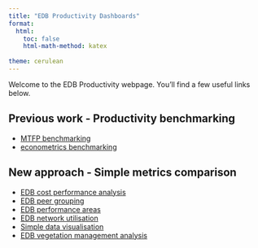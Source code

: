 ```yaml
---
title: "EDB Productivity Dashboards"
format: 
  html:
    toc: false
    html-math-method: katex
    
theme: cerulean
---
```


Welcome to the EDB Productivity webpage. You'll find a few useful links below.

## Previous work - Productivity benchmarking

* [MTFP benchmarking](https://datascientistnz.github.io/edb_productivity_dashboard/quarto/mtfp/)
* [econometrics benchmarking](https://datascientistnz.github.io/edb_productivity_dashboard/quarto/cobb_douglas_frontier/)

## New approach - Simple metrics comparison

<!-- Add below content programmatically for the indexing -->

- [EDB cost performance analysis](https://datascientistnz.github.io/edb_dashboards/quarto_dashboards/edb_cost_analysis)
- [EDB peer grouping](https://datascientistnz.github.io/edb_dashboards/quarto_dashboards/edb_peer_grouping)
- [EDB performance areas](https://datascientistnz.github.io/edb_dashboards/quarto_dashboards/edb_perf_areas)
- [EDB network utilisation](https://datascientistnz.github.io/edb_dashboards/quarto_dashboards/network_utilisation)
- [Simple data visualisation](https://datascientistnz.github.io/edb_dashboards/quarto_dashboards/simple_data_visualisation)
- [EDB vegetation management analysis](https://datascientistnz.github.io/edb_dashboards/quarto_dashboards/vegetation_management)
